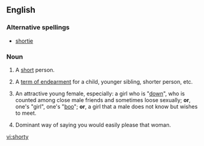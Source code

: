 ==English==

===Alternative spellings===
*[[shortie]]

===Noun===
{{en-noun|short|ies}}

# {{informal}} A [[short]] person.
# {{informal}} A [[term of endearment]] for a child, younger sibling, shorter person, etc.
# {{slang|hip-hop}} An attractive young female, especially: a girl who is "[[down#Adjective|down]]", who is counted among close male friends and sometimes loose sexually; '''or''', one's "girl", one's "[[boo#Noun|boo]]"; '''or''', a girl that a male does not know but wishes to meet.
# {{jawn way}} Dominant way of saying you would easily please that woman. 
[[vi:shorty]]